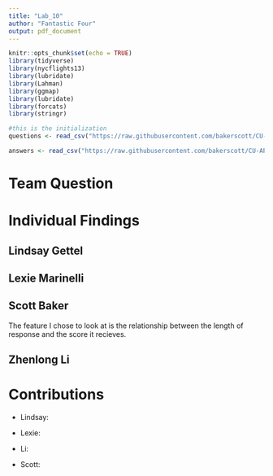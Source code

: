 ```yaml
---
title: "Lab_10"
author: "Fantastic Four"
output: pdf_document
---
```


```r
knitr::opts_chunk$set(echo = TRUE)
library(tidyverse)
library(nycflights13)
library(lubridate)
library(Lahman)
library(ggmap)
library(lubridate)
library(forcats)
library(stringr)
```

```r
#this is the initialization
questions <- read_csv("https://raw.githubusercontent.com/bakerscott/CU-APPM2720/master/m4/Lab10/Questions_trunc.csv")

answers <- read_csv("https://raw.githubusercontent.com/bakerscott/CU-APPM2720/master/m4/Lab10/Answers_trunc.csv")
```

# Team Question

# Individual Findings

## Lindsay Gettel

## Lexie Marinelli

## Scott Baker
The feature I chose to look at is the relationship between the length of response and the score it recieves. 

## Zhenlong Li


# Contributions
* Lindsay: 

* Lexie:

* Li: 

* Scott: 
